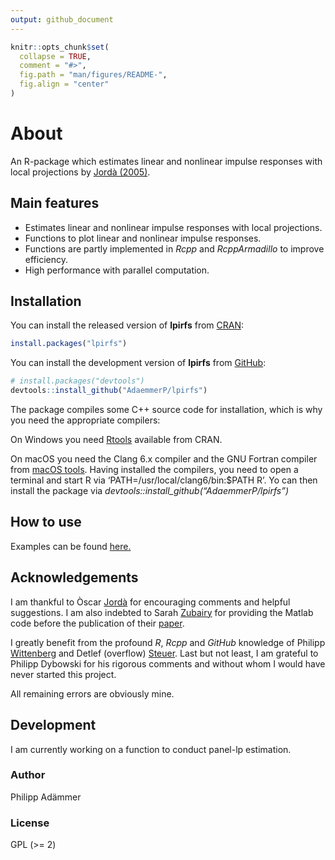 ```yaml
---
output: github_document
---
```


<!-- README.md is generated from README.Rmd. Please edit that file -->

<!--# lpirfs [![CRAN Version](https://www.r-pkg.org/badges/version/lpirfs)](https://CRAN.R-project.org/package=lpirfs) -->
<!--[![Build Status](https://travis-ci.com/AdaemmerP/lpirfs.svg)](https://travis-ci.com/AdaemmerP/lpirfs) -->
<!--[![Downloads](https://cranlogs.r-pkg.org/badges/lpirfs)](https://CRAN.R-project.org/package=lpirfs) -->
<!--[![Total Downloads](https://cranlogs.r-pkg.org/badges/grand-total/lpirfs?color=orange)](https://CRAN.R-project.org/package=lpirfs) -->
<!--[![Coverage Status](https://codecov.io/gh/adaemmerp/lpirfs/graph/badge.svg)](https://codecov.io/github/adaemmerp/lpirfs?branch=master) -->

```r
knitr::opts_chunk$set(
  collapse = TRUE,
  comment = "#>",
  fig.path = "man/figures/README-",
  fig.align = "center"
)
```


# About
An R-package which estimates linear and nonlinear impulse responses
with local projections by [Jordà (2005)](https://www.aeaweb.org/articles?id=10.1257/0002828053828518).

## Main features

- Estimates linear and nonlinear impulse responses with local projections.
- Functions to plot linear and nonlinear impulse responses.
- Functions are partly implemented in *Rcpp* and *RcppArmadillo* to improve efficiency.
- High performance with parallel computation.

## Installation

You can install the released version of **lpirfs** from [CRAN](https://CRAN.R-project.org):

``` r
install.packages("lpirfs")
```

You can install the development version of **lpirfs** from [GitHub](https://github.com/):

``` r
# install.packages("devtools")
devtools::install_github("AdaemmerP/lpirfs")
```

The package compiles some C++ source code for installation, which is why you need the appropriate compilers:

On Windows you need [Rtools](https://cran.r-project.org/bin/windows/Rtools/) available from CRAN. 

On macOS you need the Clang 6.x compiler and the GNU Fortran compiler from [macOS tools](https://cran.r-project.org/bin/macosx/tools/).
Having installed the compilers, you need to open a terminal and start R via 'PATH=/usr/local/clang6/bin:$PATH R'. 
Yo can then install the package via *devtools::install_github("AdaemmerP/lpirfs")*

## How to use 
Examples can be found [here.](https://adaemmerp.github.io/lpirfs/README_docs.html)


## Acknowledgements
I am thankful to Òscar [Jordà](https://sites.google.com/site/oscarjorda/) for encouraging comments and helpful suggestions. I am also indebted to Sarah [Zubairy](https://sites.google.com/site/sarahzubairy/) for providing the Matlab code before the publication of their 
[paper](https://www.journals.uchicago.edu/doi/10.1086/696277). 

I greatly benefit from the profound *R*, *Rcpp* and *GitHub* knowledge of Philipp [Wittenberg](https://github.com/wittenberg) and Detlef (overflow) [Steuer](https://github.com/dsteuer).
Last but not least, I am grateful to Philipp Dybowski for his rigorous comments and without whom I would have 
never started this project.

All remaining errors are obviously mine. 

## Development
I am currently working on a function to conduct panel-lp estimation.


### Author
Philipp Adämmer

### License

GPL (>= 2)

